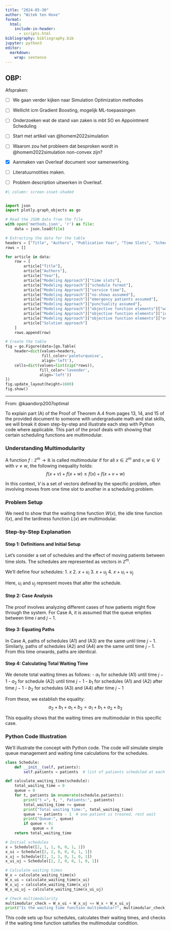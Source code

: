 ```yaml
---
title: "2024-05-30"
author: "Witek ten Hove"
format:
  html:
    include-in-header:
      - scripts.html
bibliography: bibliography.bib
jupyter: python3
editor: 
  markdown: 
    wrap: sentence
---
```


## OBP:

Afspraken:

-   [ ] We gaan verder kijken naar Simulation Optimization methodes

-   [ ] Wellicht icm Gradient Boosting, mogelijk ML-toepassingen

-   [ ] Onderzoeken wat de stand van zaken is mbt SO en Appointment Scheduling

-   [ ] Start met artikel van @homem2022simulation

-   [ ] Waarom zou het probleem dat besproken wordt in @homem2022simulation non-convex zijn?

-   [x] Aanmaken van Overleaf document voor samenwerking.

-   [ ] Literatuurnotities maken.

-   [ ] Problem description uitwerken in Overleaf.


```python
#| column: screen-inset-shaded


import json
import plotly.graph_objects as go

# Read the JSON data from the file
with open('methods.json', 'r') as file:
    data = json.load(file)

# Extracting the data for the table
headers = ["Title", "Authors", "Publication Year", "Time Slots", "Schedule Format", "Service Time", "No-Shows Assumed", "Emergency Patients Assumed", "Punctuality Assumed", "Waiting Time", "Idle Time", "Overtime", "Solution Approach"]
rows = []

for article in data:
    row = [
        article["Title"],
        article["Authors"],
        article["Year"],
        article["Modeling Approach"]["time slots"],
        article["Modeling Approach"]["schedule format"],
        article["Modeling Approach"]["service time"],
        article["Modeling Approach"]["no-shows assumed"],
        article["Modeling Approach"]["emergency patients assumed"],
        article["Modeling Approach"]["punctuality assumed"],
        article["Modeling Approach"]["objective function elements"]["waiting time"],
        article["Modeling Approach"]["objective function elements"]["idle time"],
        article["Modeling Approach"]["objective function elements"]["overtime"],
        article["Solution approach"]
    ]
    rows.append(row)

# Create the table
fig = go.Figure(data=[go.Table(
    header=dict(values=headers,
                fill_color='paleturquoise',
                align='left'),
    cells=dict(values=list(zip(*rows)),
               fill_color='lavender',
               align='left'))
])
fig.update_layout(height=1600)
fig.show()
```

------------------------------------------------------------------------

From: @kaandorp2007optimal

To explain part (A) of the Proof of Theorem A.4 from pages 13, 14, and 15 of the provided document to someone with undergraduate math and stat skills, we will break it down step-by-step and illustrate each step with Python code where applicable.
This part of the proof deals with showing that certain scheduling functions are multimodular.

### Understanding Multimodularity

A function $f: \mathbb{Z}^m \to \mathbb{R}$ is called multimodular if for all $x \in \mathbb{Z}^m$ and $v, w \in V$ with $v \neq w$, the following inequality holds: $$f(x + v) + f(x + w) \leq f(x) + f(x + v + w)$$

In this context, $V$ is a set of vectors defined by the specific problem, often involving moves from one time slot to another in a scheduling problem.

### Problem Setup

We need to show that the waiting time function $W(x)$, the idle time function $I(x)$, and the tardiness function $L(x)$ are multimodular.

### Step-by-Step Explanation

#### Step 1: Definitions and Initial Setup

Let's consider a set of schedules and the effect of moving patients between time slots.
The schedules are represented as vectors in $\mathbb{Z}^m$.

We'll define four schedules: 1.
$x$ 2.
$x + u_i$ 3.
$x + u_j$ 4.
$x + u_i + u_j$

Here, $u_i$ and $u_j$ represent moves that alter the schedule.

#### Step 2: Case Analysis

The proof involves analyzing different cases of how patients might flow through the system.
For Case A, it is assumed that the queue empties between time $i$ and $j-1$.

#### Step 3: Equating Paths

In Case A, paths of schedules (A1) and (A3) are the same until time $j-1$.
Similarly, paths of schedules (A2) and (A4) are the same until time $j-1$.
From this time onwards, paths are identical.

#### Step 4: Calculating Total Waiting Time

We denote total waiting times as follows: - $a_1$ for schedule (A1) until time $j-1$ - $a_2$ for schedule (A2) until time $j-1$ - $b_1$ for schedules (A1) and (A2) after time $j-1$ - $b_2$ for schedules (A3) and (A4) after time $j-1$

From these, we establish the equality: $$a_2 + b_1 + a_1 + b_2 = a_1 + b_1 + a_2 + b_2$$

This equality shows that the waiting times are multimodular in this specific case.

### Python Code Illustration

We'll illustrate the concept with Python code.
The code will simulate simple queue management and waiting time calculations for the schedules.

```python
class Schedule:
    def __init__(self, patients):
        self.patients = patients  # list of patients scheduled at each time slot

def calculate_waiting_time(schedule):
    total_waiting_time = 0
    queue = 0
    for t, patients in enumerate(schedule.patients):
        print("t =", t, ", Patients:", patients)
        total_waiting_time += queue
        print("Total waiting time:", total_waiting_time)
        queue += patients - 1  # one patient is treated, rest wait
        print("Queue:", queue)
        if queue < 0:
            queue = 0
    return total_waiting_time

# Initial schedules
x = Schedule([2, 1, 1, 0, 0, 1, 1])
x_ui = Schedule([2, 2, 0, 0, 0, 1, 1])
x_uj = Schedule([2, 1, 1, 0, 1, 0, 1])
x_ui_uj = Schedule([2, 2, 0, 0, 1, 0, 1])

# Calculate waiting times
W_x = calculate_waiting_time(x)
W_x_ui = calculate_waiting_time(x_ui)
W_x_uj = calculate_waiting_time(x_uj)
W_x_ui_uj = calculate_waiting_time(x_ui_uj)

# Check multimodularity
multimodular_check = W_x_ui + W_x_uj <= W_x + W_x_ui_uj
print("Is the waiting time function multimodular?", multimodular_check)
```

This code sets up four schedules, calculates their waiting times, and checks if the waiting time function satisfies the multimodular condition.
